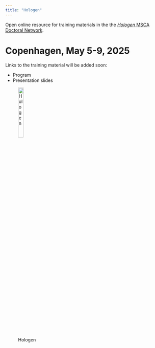 ```yaml
---
title: "Hologen"
---
```


Open online resource for training materials in the the [*Hologen* MSCA
Doctoral Network](https://www.hologen-network.eu/).

# Copenhagen, May 5-9, 2025

Links to the training material will be added soon:

- Program
- Presentation slides

![Hologen](images/hologen-logo-web-1000x160.png){width=20% fig-align="left"}  





